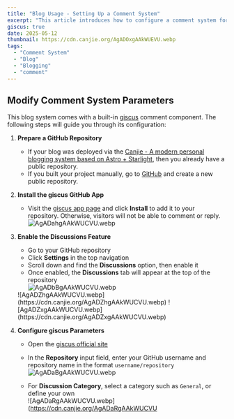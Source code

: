 ```yaml
---
title: "Blog Usage - Setting Up a Comment System"
excerpt: "This article introduces how to configure a comment system for a blog built with Starlight."
giscus: true
date: 2025-05-12
thumbnail: https://cdn.canjie.org/AgADOxgAAkWUEVU.webp
tags:
  - "Comment System"
  - "Blog"
  - "Blogging"
  - "comment"
---
```



## Modify Comment System Parameters

This blog system comes with a built-in [giscus](https://giscus.app/) comment component. The following steps will guide you through its configuration:

<Steps>

1. **Prepare a GitHub Repository**  
   - If your blog was deployed via the [Canjie - A modern personal blogging system based on Astro + Starlight](https://canjie.org/blog/project/canjie-system-introduction), then you already have a public repository.  
   - If you built your project manually, go to [GitHub](https://github.com/) and create a new public repository.

2. **Install the giscus GitHub App**  
   - Visit the [giscus app page](https://github.com/apps/giscus) and click **Install** to add it to your repository. Otherwise, visitors will not be able to comment or reply.  
   ![AgADahgAAkWUCVU.webp](https://cdn.canjie.org/AgADahgAAkWUCVU.webp)

3. **Enable the Discussions Feature**  
   - Go to your GitHub repository  
   - Click **Settings** in the top navigation  
   - Scroll down and find the **Discussions** option, then enable it  
   - Once enabled, the **Discussions** tab will appear at the top of the repository  
   ![AgADbBgAAkWUCVU.webp](https://cdn.canjie.org/AgADbBgAAkWUCVU.webp)  
   <Tabs>
     <TabItem label="Before Enabling">
       ![AgADZhgAAkWUCVU.webp](https://cdn.canjie.org/AgADZhgAAkWUCVU.webp)
     </TabItem>
     <TabItem label="After Enabling">
       ![AgADZxgAAkWUCVU.webp](https://cdn.canjie.org/AgADZxgAAkWUCVU.webp)
     </TabItem>
   </Tabs>

4. **Configure giscus Parameters**  
   - Open the [giscus official site](https://giscus.app/)  
   - In the **Repository** input field, enter your GitHub username and repository name in the format `username/repository`  
   ![AgADaBgAAkWUCVU.webp](https://cdn.canjie.org/AgADaBgAAkWUCVU.webp)

   - For **Discussion Category**, select a category such as `General`, or define your own  
   ![AgADaRgAAkWUCVU.webp](https://cdn.canjie.org/AgADaRgAAkWUCVU
</Steps>
